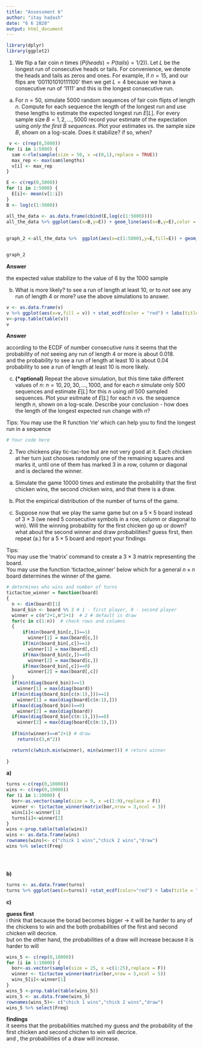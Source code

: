 ---
title: "Assessment 6"
author: "itay hadash"
date: "6 6 2020"
output: html_document
---

```{r}
library(dplyr)
library(ggplot2)
```



1. We flip a fair coin $n$ times ($P(heads)=P(tails)=1/2)$). Let $L$ be the longest run of consecutive heads or tails. 
For convenience, we denote the heads and tails as zeros and ones. 
For example, if $n=15$, and our flips are '001101010111100' then we get $L=4$ because we have a consecutive run of '1111' and this is the longest consecutive run. 


a. For $n=50$, simulate $5000$ random sequences of fair coin flipts of length $n$. Compute for each sequence the length of the longest run and use these lengths
to estimate the expected longest run $E[L]$. For every sample size $B=1,2,...,5000$ record your estimate of the expectation using *only the first $B$ sequences*. Plot your estimates vs. the sample size $B$, shown on a log-scale. Does it stabilize? if so, when? 

```{r}
 v <- c(rep(0,5000))
for (i in 1:5000) {
  sam <-rle(sample(size = 50, x =c(0,1),replace = TRUE))
  max_rep <- max(sam$lengths)
  v[i] <- max_rep
}

E <- c(rep(0,5000))
for (i in 1:5000) {
  E[i]<- mean(v[1:i])
}
B <- log(c(1:5000))

all_the_data <- as.data.frame(cbind(E,log(c(1:5000))))
all_the_data %>% ggplot(aes(x=B,y=E)) + geom_line(aes(x=B,y=E),color = "blue") + geom_abline(aes(intercept = 6,slope =0),color ="red") + labs(title="Expcated value(log scale of samples)",y="Expcated value",x="Number of runs") + theme(legend.position="right") 
  
  
graph_2 <-all_the_data %>%  ggplot(aes(x=c(1:5000),y=E,fill=E)) + geom_line(color= "blue") + geom_abline(aes(intercept = 6,slope =0),color="red") + labs(title="Expcated value",y="Expcated value",x="Number of runs") 


graph_2

```
**Answer**

the expected value stabilize to the value of 6 by the 1000 sample



b. What is more likely? to see a run of length at least $10$, or to *not* see any run of length $4$ or more? use the above simulations to answer. 

```{r}
v <- as.data.frame(v)
v %>% ggplot(aes(x=v,fill = v)) + stat_ecdf(color = "red") + labs(title = "ecdf of number consecutive runs",x="ECDF","consecutive runs") 
v<-prop.table(table(v))
v
```
**Answer** <br>

according to the ECDF of  number consecutive runs it seems that the probability of  *not* seeing any run of length $4$ or more is about 0.018. <br>
and the probability to see a run of length at least $10$ is about 0.04 <br>
probability to see a run of length at least $10$ is more likely.


c. **(\*optional)** Repeat the above simulation, but this time take different values of $n$: $n=10,20,30,...,1000$, and for each $n$ simulate only $500$ sequences and estimate $E[L]$ for this $n$ using *all* $500$ sampled sequences. Plot your esitmate of $E[L]$ for each $n$ vs. the sequence length $n$, shown on a log-scale. Describe your conclusion - how does the length of the longest expected run change with $n$?


Tips: You may use the R function 'rle' which can help you to find the longest run in a sequence


```{r}

# Your code here 


```

2. Two chickens play tic-tac-toe but are not very good at it. Each chicken at her turn just chooses randomly one of the remaining squares and marks it, until one of them has marked $3$ in a row, column or diagonal and is declared the winner. 

a. Simulate the game $10000$ times and estimate the probability that the first chicken wins, the second chicken wins, and that there is a draw. 

b. Plot the empirical distribution of the number of turns of the game. 

c. Suppose now that we play the same game but on a $5\times 5$ board instead of $3 \times 3$ (we need $5$ consecutive symbols in a row, column or diagonal to win). Will the winning probability for the first chicken go up or down? what about the second winner and draw probabilities? guess first, then repeat (a.) for a $5\times 5$ board and report your findings

Tips: <br> 
You may use the 'matrix' command to create a $3 \times 3$ matrix representing the board. <br> 
You may use the function 'tictactoe_winner' below which for a general $n \times n$ board determines the winner of the game. 


```{r}
# determines who wins and number of turns
tictactoe_winner = function(board)
{
  n <- dim(board)[1]
  board_bin <- board %% 2 # 1 - first player, 0 - second player 
  winner = c(n^2+1,n^2+1)  # 2 # default is draw 
  for(c in c(1:n))  # check rows and columns 
  {
      if(min(board_bin[c,])==1)
        winner[1] = max(board[c,])
      if(min(board_bin[,c])==1)
        winner[1] = max(board[,c])
      if(max(board_bin[c,])==0) 
        winner[2] = max(board[c,])  
      if(max(board_bin[,c])==0) 
        winner[2] = max(board[,c])      
  }
  if(min(diag(board_bin))==1) 
    winner[1] = max(diag(board))
  if(min(diag(board_bin[c(n:1),]))==1) 
    winner[1] = max(diag(board[c(n:1),]))
  if(max(diag(board_bin))==0) 
    winner[2] = max(diag(board))
  if(max(diag(board_bin[c(n:1),]))==0) 
    winner[2] = max(diag(board[c(n:1),]))
    
  if(min(winner)==n^2+1) # draw
    return(c(3,n^2))

  return(c(which.min(winner), min(winner))) # return winner 
  
}


```



**a)**
```{r}
turns <-c(rep(0,10000))
wins <- c(rep(0,10000))
for (i in 1:10000) {
  bor<-as.vector(sample(size = 9, x =c(1:9),replace = F))
  winner <- tictactoe_winner(matrix(bor,nrow = 3,ncol = 3))
  wins[i]<-winner[1]
  turns[i]<-winner[2]
}
wins <-prop.table(table(wins))
wins <- as.data.frame(wins)
rownames(wins)<- c("chick 1 wins","chick 2 wins","draw")
wins %>% select(Freq)





```








**b)**

```{r}
turns <- as.data.frame(turns)
turns %>% ggplot(aes(x=turns)) +stat_ecdf(color="red") + labs(title = "ecdf of the number of turns",x="number of turns",y="ecdf")

```

**c)** <br>

**guess first** <br>
i think that because the borad becomes bigger -> it will be harder to any of the chickens to win and the both probabilities of the first and second chicken will decrice. <br>
but on the other hand, the probabilities of a draw will increase because it is harder to will


```{r}
wins_5 <- c(rep(0,10000))
for (i in 1:10000) {
  bor<-as.vector(sample(size = 25, x =c(1:25),replace = F))
  winner <- tictactoe_winner(matrix(bor,nrow = 5,ncol = 5))
  wins_5[i]<-winner[1]
}
wins_5 <-prop.table(table(wins_5))
wins_5 <- as.data.frame(wins_5)
rownames(wins_5)<- c("chick 1 wins","chick 2 wins","draw")
wins_5 %>% select(Freq)


```

**findings** <br>
it seems that the probabilities matched my guess and the probability of the<br> first chicken and second chichen to win will decrice.<br>
and , the probabilities of a draw will increase.